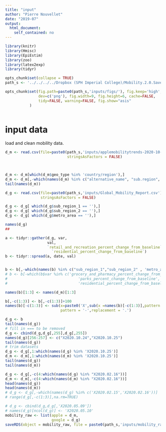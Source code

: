 ```yaml
---
title: "input"
author: "Pierre Nouvellet"
date: "2019-07"
output:
  html_document:
    self_contained: no
---
```


```r
library(knitr)
library(Hmisc)
library(EpiEstim)
library(zoo)
library(latex2exp)
library(tidyr)

opts_chunk$set(collapse = TRUE)
path_s <- '../../../../Dropbox (SPH Imperial College)/Mobility.2.0.Save/Saved_file/'

opts_chunk$set(fig.path=paste0(path_s,'inputs/figs/'), fig.keep='high', 
               dev=c('png'), fig.width=9, fig.height=6, cache=FALSE,
               tidy=FALSE, warning=FALSE, fig.show="asis"
 	       )



```

# input data


load and clean mobility data.

```r

d_m <- read.csv(file=paste0(path_s,'inputs/applemobilitytrends-2020-10-25.csv'),
                            stringsAsFactors = FALSE)

	

d_m <- d_m[which(d_m$geo_type %in% 'country/region'),]
d_m <- d_m[,-which(names(d_m) %in% c("alternative_name", "sub.region", "country"))]
tail(names(d_m))
```


```r

d_g <- read.csv(file=paste0(path_s,'inputs/Global_Mobility_Report.csv'),
                stringsAsFactors = FALSE)

d_g <- d_g[ which(d_g$sub_region_1 == ''),]
d_g <- d_g[ which(d_g$sub_region_2 == ''),]
d_g <- d_g[ which(d_g$metro_area == ''),]

names(d_g)
##

a <- tidyr::gather(d_g, var,
                   val,
                   `retail_and_recreation_percent_change_from_baseline`:
                     `residential_percent_change_from_baseline`)
b <- tidyr::spread(a, date, val)


b <- b[,-which(names(b) %in% c("sub_region_1","sub_region_2" , 'metro_area','iso_3166_2_code','census_fips_code'))]
# b <- b[-which(b$var %in% c('grocery_and_pharmacy_percent_change_from_baseline',
#                                'parks_percent_change_from_baseline',
#                                'residential_percent_change_from_baseline')) , ]

names(b)[1:3] <- names(d_m)[1:3]

b[,-c(1:3)] <- b[,-c(1:3)]+100
names(b)[-c(1:3)] <- sub(x=paste0('X',sub(x =names(b)[-c(1:3)],pattern = '-',replacement = '.')),
                         pattern = '-',replacement = '.')

d_g <- b
tail(names(d_g))
# fill in === to be removed
d_g <- cbind(d_g,d_g[,255],d_g[,255])
names(d_g)[256:257] <- c("X2020.10.24","X2020.10.25")
tail(names(d_g))
# trim datasets
d_g <- d_g[,1:which(names(d_g) %in% 'X2020.10.25')]
d_m <- d_m[,1:which(names(d_m) %in% 'X2020.10.25')]
tail(names(d_g))
tail(names(d_m))

d_g <- d_g[,-c(4:which(names(d_g) %in% "X2020.02.16"))]
d_m <- d_m[,-c(4:which(names(d_m) %in% "X2020.02.16"))]
head(names(d_g))
head(names(d_m))
# d_g <- d_g[,-which(names(d_g) %in% c('X2020.02.15','X2020.02.16'))]
# range(d_g[,-c(1:3)],na.rm=TRUE)

# d_g <- cbind(d_g,d_g[,'X2020.05.09'])
# names(d_g)[ncol(d_g)] <- 'X2020.05.10'
mobility_raw <- list(apple = d_m,
                     google = d_g)
saveRDS(object = mobility_raw, file = paste0(path_s,'inputs/mobility_raw.rds'))
```

